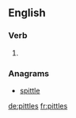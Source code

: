 ==English==

===Verb===
{{head|en}}

# {{en-third-person singular of|pittle}}

===Anagrams===
* [[spittle#English|spittle]]

[[de:pittles]]
[[fr:pittles]]